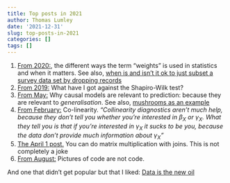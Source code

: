 ```yaml
---
title: Top posts in 2021
author: Thomas Lumley
date: '2021-12-31'
slug: top-posts-in-2021
categories: []
tags: []
---
```


1. [From 2020:](https://notstatschat.rbind.io/2020/08/04/weights-in-statistics/), the different ways the term "weights" is used in statistics and when it matters. See also, [when is and isn't it ok to just subset a survey data set by dropping records](https://notstatschat.rbind.io/2021/07/22/subsets-and-subpopulations-in-survey-inference/)
2. [From 2019:](https://notstatschat.rbind.io/2019/02/09/what-have-i-got-against-the-shapiro-wilk-test/) What have I got against the Shapiro-Wilk test?
3. [From May:](https://notstatschat.rbind.io/2021/05/02/generalisability-prediction-and-causation/) Why causal models are relevant to prediction: because they are relevant to *generalisation*. See also, [mushrooms as an example](https://notstatschat.rbind.io/2019/02/01/recognising-when-you-don-t-know/)
4. [From February:](https://notstatschat.rbind.io/2021/02/11/co-linearity/) Co-linearity. *"Collinearity diagnostics aren’t much help, because they don’t tell you whether you’re interested in $\beta_X$ or $\gamma_X$. What they tell you is that if you’re interested in $\gamma_X$ it sucks to be you, because the data don’t provide much information about $\gamma_X$"*
5. [The April 1 post.](https://notstatschat.rbind.io/2021/04/01/a-modest-proposal-for-matrix-multiplication/) You can do matrix multiplication with joins. This is not completely a joke
6. [From August:](https://notstatschat.rbind.io/2021/08/21/pdf-is-not-a-repository/) Pictures of code are not code.

And one that didn't get popular but that I liked: [Data is the new oil](https://notstatschat.rbind.io/2021/08/07/the-new-oil/)